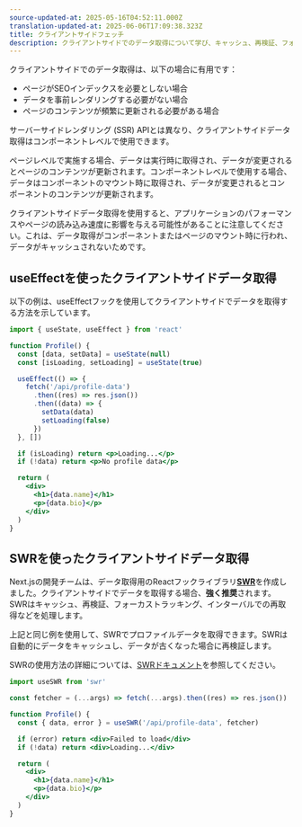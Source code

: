 ```yaml
---
source-updated-at: 2025-05-16T04:52:11.000Z
translation-updated-at: 2025-06-06T17:09:38.323Z
title: クライアントサイドフェッチ
description: クライアントサイドでのデータ取得について学び、キャッシュ、再検証、フォーカストラッキング、インターバルでの再取得などを処理するデータフェッチ用ReactフックライブラリSWRの使用方法を習得します。
---
```


クライアントサイドでのデータ取得は、以下の場合に有用です：
- ページがSEOインデックスを必要としない場合
- データを事前レンダリングする必要がない場合
- ページのコンテンツが頻繁に更新される必要がある場合

サーバーサイドレンダリング (SSR) APIとは異なり、クライアントサイドデータ取得はコンポーネントレベルで使用できます。

ページレベルで実施する場合、データは実行時に取得され、データが変更されるとページのコンテンツが更新されます。コンポーネントレベルで使用する場合、データはコンポーネントのマウント時に取得され、データが変更されるとコンポーネントのコンテンツが更新されます。

クライアントサイドデータ取得を使用すると、アプリケーションのパフォーマンスやページの読み込み速度に影響を与える可能性があることに注意してください。これは、データ取得がコンポーネントまたはページのマウント時に行われ、データがキャッシュされないためです。

## useEffectを使ったクライアントサイドデータ取得

以下の例は、useEffectフックを使用してクライアントサイドでデータを取得する方法を示しています。

```jsx
import { useState, useEffect } from 'react'

function Profile() {
  const [data, setData] = useState(null)
  const [isLoading, setLoading] = useState(true)

  useEffect(() => {
    fetch('/api/profile-data')
      .then((res) => res.json())
      .then((data) => {
        setData(data)
        setLoading(false)
      })
  }, [])

  if (isLoading) return <p>Loading...</p>
  if (!data) return <p>No profile data</p>

  return (
    <div>
      <h1>{data.name}</h1>
      <p>{data.bio}</p>
    </div>
  )
}
```

## SWRを使ったクライアントサイドデータ取得

Next.jsの開発チームは、データ取得用のReactフックライブラリ[**SWR**](https://swr.vercel.app/)を作成しました。クライアントサイドでデータを取得する場合、**強く推奨**されます。SWRはキャッシュ、再検証、フォーカストラッキング、インターバルでの再取得などを処理します。

上記と同じ例を使用して、SWRでプロファイルデータを取得できます。SWRは自動的にデータをキャッシュし、データが古くなった場合に再検証します。

SWRの使用方法の詳細については、[SWRドキュメント](https://swr.vercel.app/docs/getting-started)を参照してください。

```jsx
import useSWR from 'swr'

const fetcher = (...args) => fetch(...args).then((res) => res.json())

function Profile() {
  const { data, error } = useSWR('/api/profile-data', fetcher)

  if (error) return <div>Failed to load</div>
  if (!data) return <div>Loading...</div>

  return (
    <div>
      <h1>{data.name}</h1>
      <p>{data.bio}</p>
    </div>
  )
}
```